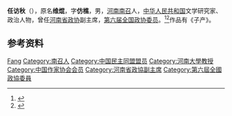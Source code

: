 '''任访秋'''（{{bd|1909年||2003年|}}），原名'''维焜'''，字'''仿樵'''，男，[[河南|河南]][[南召|南召]]人，[[中华人民共和国|中华人民共和国]]文学研究家、政治人物，曾任[[河南省政协|河南省政协]]副主席，[[第六届全国政协委员|第六届全国政协委员]]。<ref>{{Cite book|title=中华人民共和国职官志|author=何虎生, 李耀东, 向常福主编|publisher=中国社会出版社|year=2003|isbn=9787800883934|location=北京|pages=}}</ref><ref>{{Cite web|title=任访秋|url=http://www.chinawriter.com.cn/zxhy/member/9800.shtml|accessdate=2020-10-21|work=中国作家网|archive-date=2020-10-24|archive-url=https://web.archive.org/web/20201024134536/http://www.chinawriter.com.cn/zxhy/member/9800.shtml|dead-url=no}}</ref>作品有《子产》。

== 参考资料 ==
{{reflist}}

{{中国人物小作品}}

{{Authority control}}
{{DEFAULTSORT:Ren任}}
[[Category:任姓|Fang]]
[[Category:南召人|Category:南召人]]
[[Category:中国民主同盟盟员|Category:中国民主同盟盟员]]
[[Category:河南大學教授|Category:河南大學教授]]
[[Category:中国作家协会会员|Category:中国作家协会会员]]
[[Category:河南省政協副主席|Category:河南省政協副主席]]
[[Category:第六屆全國政協委員|Category:第六屆全國政協委員]]